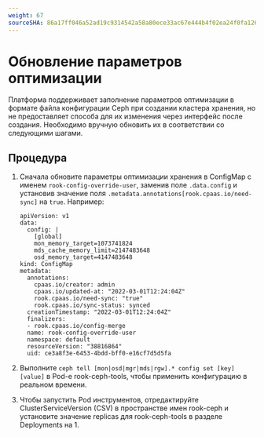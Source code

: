 ```yaml
---
weight: 67
sourceSHA: 86a17ff046a52ad19c9314542a58a80ece33ac67e444b4f02ea24f0fa1260d70
---
```


# Обновление параметров оптимизации

Платформа поддерживает заполнение параметров оптимизации в формате файла конфигурации Ceph при создании кластера хранения, но не предоставляет способа для их изменения через интерфейс после создания. Необходимо вручную обновить их в соответствии со следующими шагами.

## Процедура

1. Сначала обновите параметры оптимизации хранения в ConfigMap с именем `rook-config-override-user`, заменив поле `.data.config` и установив значение поля `.metadata.annotations[rook.cpaas.io/need-sync]` на `true`. Например:

   ```
   apiVersion: v1
   data:
     config: |
       [global]
       mon_memory_target=1073741824
       mds_cache_memory_limit=2147483648
       osd_memory_target=4147483648
   kind: ConfigMap
   metadata:
     annotations:
       cpaas.io/creator: admin
       cpaas.io/updated-at: "2022-03-01T12:24:04Z"
       rook.cpaas.io/need-sync: "true"
       rook.cpaas.io/sync-status: synced
     creationTimestamp: "2022-03-01T12:24:04Z"
     finalizers:
     - rook.cpaas.io/config-merge
     name: rook-config-override-user
     namespace: default
     resourceVersion: "38816864"
     uid: ce3a8f3e-6453-4bdd-bff0-e16cf7d5d5fa
   ```

2. Выполните `ceph tell [mon|osd|mgr|mds|rgw].* config set [key] [value]` в Pod-е rook-ceph-tools, чтобы применить конфигурацию в реальном времени.

3. Чтобы запустить Pod инструментов, отредактируйте ClusterServiceVersion (CSV) в пространстве имен rook-ceph и установите значение replicas для rook-ceph-tools в разделе Deployments на 1.

